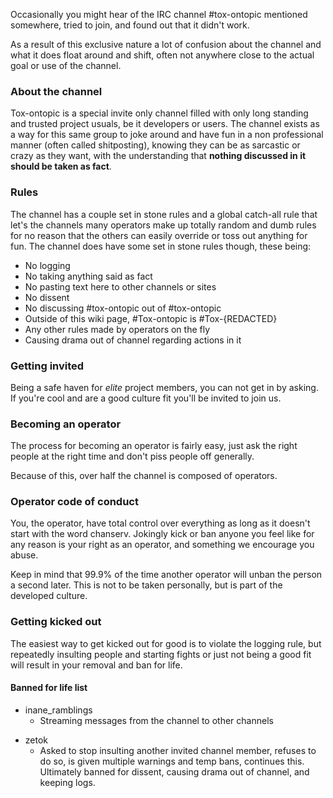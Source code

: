 Occasionally you might hear of the IRC channel #tox-ontopic mentioned somewhere, tried to join, and found out that it didn't work.

As a result of this exclusive nature a lot of confusion about the channel and what it does float around and shift, often not anywhere 
close to the actual goal or use of the channel.

===About the channel===
Tox-ontopic is a special invite only channel filled with only long standing and trusted project usuals, be it developers or users. The channel exists as a way for this same group to joke around and have fun in a non professional manner (often called shitposting), knowing they can be as sarcastic or crazy as they want, with the understanding that '''nothing discussed in it should be taken as fact'''.

===Rules===
The channel has a couple set in stone rules and a global catch-all rule that let's the channels many operators make up totally random and dumb rules for no reason that the others can easily override or toss out anything for fun. The channel does have some set in stone rules though, these being:

* No logging
* No taking anything said as fact
* No pasting text here to other channels or sites
* No dissent 
* No discussing #tox-ontopic out of #tox-ontopic
* Outside of this wiki page, #Tox-ontopic is #Tox-{REDACTED}
* Any other rules made by operators on the fly
* Causing drama out of channel regarding actions in it

===Getting invited===
Being a safe haven for ''elite'' project members, you can not get in by asking. If you're cool and are a good culture fit you'll be invited to join us.

===Becoming an operator===
The process for becoming an operator is fairly easy, just ask the right people at the right time and don't piss people off generally.

Because of this, over half the channel is composed of operators.

===Operator code of conduct===
You, the operator, have total control over everything as long as it doesn't start with the word chanserv. Jokingly kick or ban anyone you feel like for any reason is your right as an operator, and something we encourage you abuse. 

Keep in mind that 99.9% of the time another operator will unban the person a second later. This is not to be taken personally, but is part of the developed culture.

===Getting kicked out===
The easiest way to get kicked out for good is to violate the logging rule, but repeatedly insulting people and starting fights or just not being a good fit will result in your removal and ban for life.


====Banned for life list====

* inane_ramblings
** Streaming messages from the channel to other channels

* zetok
** Asked to stop insulting another invited channel member, refuses to do so, is given multiple warnings and temp bans, continues this. Ultimately banned for dissent, causing drama out of channel, and keeping logs.

